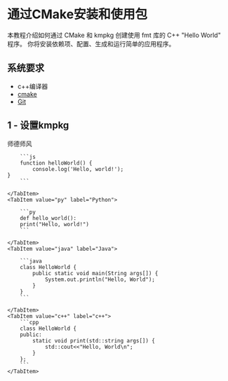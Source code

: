 

# 通过CMake安装和使用包

本教程介绍如何通过 CMake 和 kmpkg 创建使用 fmt 库的 C++ "Hello World" 程序。 你将安装依赖项、配置、生成和运行简单的应用程序。

## 系统要求

* c++编译器
* [cmake](https://cmake.org/download/)
* [Git](https://git-scm.com/downloads)

## 1 - 设置kmpkg

师德师风

<Tabs>
    <TabItem value="js" label="JavaScript">

        ```js
        function helloWorld() {
            console.log('Hello, world!');
    }
        ```

    </TabItem>
    <TabItem value="py" label="Python">

        ```py
        def hello_world():
        print("Hello, world!")
        ```

    </TabItem>
    <TabItem value="java" label="Java">

        ```java
        class HelloWorld {
            public static void main(String args[]) {
                System.out.println("Hello, World");
            }
        }
        ```

    </TabItem>
    <TabItem value="c++" label="c++">
        ```cpp
        class HelloWorld {
        public:
            static void print(std::string args[]) {
                std::cout<<"Hello, World\n";
            }
        };
        ```
    </TabItem>
</Tabs>